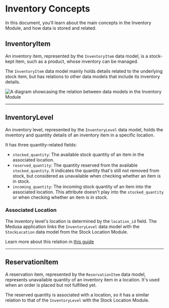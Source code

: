 # Inventory Concepts

In this document, you’ll learn about the main concepts in the Inventory Module, and how data is stored and related.

## InventoryItem

An inventory item, represented by the `InventoryItem` data model, is a stock-kept item, such as a product, whose inventory can be managed.

The `InventoryItem` data model mainly holds details related to the underlying stock item, but has relations to other data models that include its inventory details.

![A diagram showcasing the relation between data models in the Inventory Module](https://res.cloudinary.com/dza7lstvk/image/upload/v1709658103/Medusa%20Resources/inventory-architecture_kxr2ql.png)

---

## InventoryLevel

An inventory level, represented by the `InventoryLevel` data model, holds the inventory and quantity details of an inventory item in a specific location.

It has three quantity-related fields:

- `stocked_quantity`: The available stock quantity of an item in the associated location.
- `reserved_quantity`: The quantity reserved from the available `stocked_quantity`. It indicates the quantity that's still not removed from stock, but considered as unavailable when checking whether an item is in stock.
- `incoming_quantity`: The incoming stock quantity of an item into the associated location. This attribute doesn't play into the `stocked_quantity` or when checking whether an item is in stock.

### Associated Location

The inventory level's location is determined by the `location_id` field. The Medusa application links the `InventoryLevel` data model with the `StockLocation` data model from the Stock Location Module.

Learn more about this relation in [this guide](../relations-to-other-modules/index.mdx#stock-location-module)

---

## ReservationItem

A reservation item, represented by the `ReservationItem` data model, represents unavailable quantity of an inventory item in a location. It's used when an order is placed but not fulfilled yet.

The reserved quantity is associated with a location, so it has a similar relation to that of the `InventoryLevel` with the Stock Location Module.
